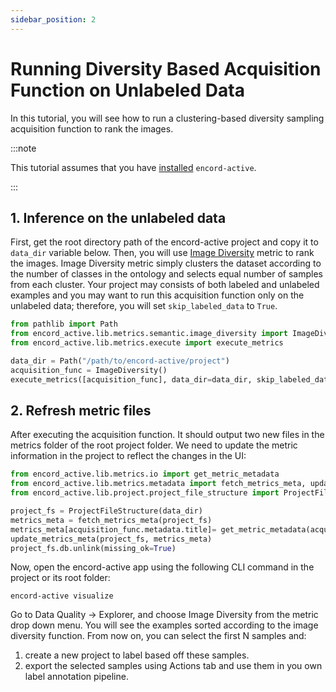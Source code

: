 ```yaml
---
sidebar_position: 2
---
```


# Running Diversity Based Acquisition Function on Unlabeled Data

In this tutorial, you will see how to run a clustering-based diversity sampling acquisition function to rank the images.

:::note

This tutorial assumes that you have [installed](../installation) `encord-active`.

:::

## 1. Inference on the unlabeled data

First, get the root directory path of the encord-active project and copy it to `data_dir` variable below.
Then, you will use [Image Diversity](../metrics/data-quality-metrics#image-diversity) metric
to rank the images. Image Diversity metric simply clusters the dataset according to the number of classes in the ontology and 
selects equal number of samples from each cluster. Your project may consists of both labeled and unlabeled examples and you may want to run this acquisition 
function only on the unlabeled data; therefore, you will set `skip_labeled_data` to `True`.

```python
from pathlib import Path
from encord_active.lib.metrics.semantic.image_diversity import ImageDiversity
from encord_active.lib.metrics.execute import execute_metrics

data_dir = Path("/path/to/encord-active/project")
acquisition_func = ImageDiversity()
execute_metrics([acquisition_func], data_dir=data_dir, skip_labeled_data=True)
```

## 2. Refresh metric files

After executing the acquisition function. It should output two new files in the metrics folder of the root project folder. 
We need to update the metric information in the project to reflect the changes in the UI:

```python
from encord_active.lib.metrics.io import get_metric_metadata
from encord_active.lib.metrics.metadata import fetch_metrics_meta, update_metrics_meta
from encord_active.lib.project.project_file_structure import ProjectFileStructure

project_fs = ProjectFileStructure(data_dir)
metrics_meta = fetch_metrics_meta(project_fs)
metrics_meta[acquisition_func.metadata.title]= get_metric_metadata(acquisition_func)
update_metrics_meta(project_fs, metrics_meta)
project_fs.db.unlink(missing_ok=True)
```

Now, open the encord-active app using the following CLI command in the project or its root folder:

```shell
encord-active visualize
```

Go to Data Quality -> Explorer, and choose Image Diversity from the metric drop down menu. You will see the examples sorted 
according to the image diversity function. From now on, you can select the first N samples and:

1. create a new project to label based off these samples.
2. export the selected samples using Actions tab and use them in you own label annotation pipeline.

[diversity-sampling]: ../active-learning/acquisiton-functions.md#diversity-based-acquisition-function